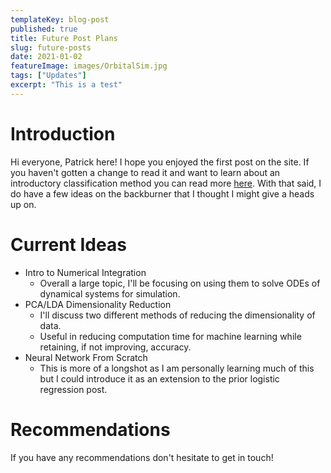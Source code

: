 ```yaml
---
templateKey: blog-post
published: true
title: Future Post Plans
slug: future-posts
date: 2021-01-02
featureImage: images/OrbitalSim.jpg
tags: ["Updates"]
excerpt: "This is a test"
---
```


# Introduction

Hi everyone, Patrick here! I hope you enjoyed the first post on the site. If you haven't gotten a change to read it and want to learn about an introductory classification method you can read more [here](/blog/logistic-regression-intro/). With that said, I do have a few ideas on the backburner that I thought I might give a heads up on.

# Current Ideas

- Intro to Numerical Integration
  - Overall a large topic, I'll be focusing on using them to solve ODEs of dynamical systems for simulation.
- PCA/LDA Dimensionality Reduction
  - I'll discuss two different methods of reducing the dimensionality of data.
  - Useful in reducing computation time for machine learning while retaining, if not improving, accuracy.
- Neural Network From Scratch
  - This is more of a longshot as I am personally learning much of this but I could introduce it as an extension to the prior logistic regression post.

# Recommendations

If you have any recommendations don't hesitate to get in touch!
